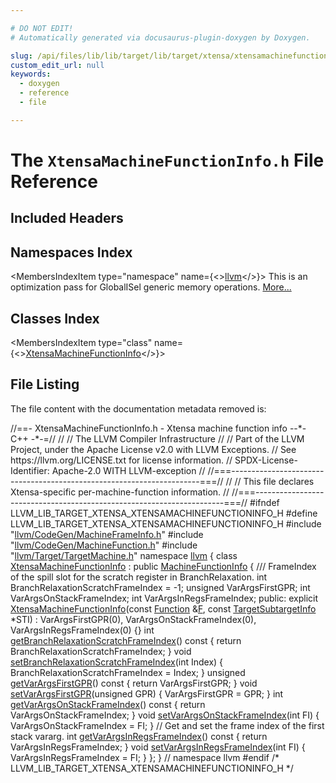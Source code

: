 ```yaml
---

# DO NOT EDIT!
# Automatically generated via docusaurus-plugin-doxygen by Doxygen.

slug: /api/files/lib/lib/target/lib/target/xtensa/xtensamachinefunctioninfo-h
custom_edit_url: null
keywords:
  - doxygen
  - reference
  - file

---
```





# The `XtensaMachineFunctionInfo.h` File Reference

<DoxygenPage pluginConfig={pluginConfig}>



## Included Headers

<IncludesList>
<IncludesListItem
  filePath="llvm/CodeGen/MachineFrameInfo.h"
  permalink="/docs/api/files/include/include/llvm/include/llvm/codegen/machineframeinfo-h"
  isLocal="true" />
<IncludesListItem
  filePath="llvm/CodeGen/MachineFunction.h"
  permalink="/docs/api/files/include/include/llvm/include/llvm/codegen/machinefunction-h"
  isLocal="true" />
<IncludesListItem
  filePath="llvm/Target/TargetMachine.h"
  permalink="/docs/api/files/include/include/llvm/include/llvm/target/targetmachine-h"
  isLocal="true" />
</IncludesList>

## Namespaces Index

<MembersIndex>

<MembersIndexItem
  type="namespace"
  name={<><a href="/docs/api/namespaces/llvm">llvm</a></>}>
This is an optimization pass for GlobalISel generic memory operations. <a href="/docs/api/namespaces/llvm/#details">More...</a>
</MembersIndexItem>

</MembersIndex>

## Classes Index

<MembersIndex>

<MembersIndexItem
  type="class"
  name={<><a href="/docs/api/classes/llvm/xtensamachinefunctioninfo">XtensaMachineFunctionInfo</a></>}>
</MembersIndexItem>

</MembersIndex>


## File Listing

The file content with the documentation metadata removed is:

<ProgramListing>

<Link id="l00001" /><CodeLine lineNumber="1"><span class="doxyHighlightComment">//==- XtensaMachineFunctionInfo.h - Xtensa machine function info --&#42;- C++ -&#42;-=//</span></CodeLine>
<Link id="l00002" /><CodeLine lineNumber="2"><span class="doxyHighlightComment">//</span></CodeLine>
<Link id="l00003" /><CodeLine lineNumber="3"><span class="doxyHighlightComment">//                     The LLVM Compiler Infrastructure</span></CodeLine>
<Link id="l00004" /><CodeLine lineNumber="4"><span class="doxyHighlightComment">//</span></CodeLine>
<Link id="l00005" /><CodeLine lineNumber="5"><span class="doxyHighlightComment">// Part of the LLVM Project, under the Apache License v2.0 with LLVM Exceptions.</span></CodeLine>
<Link id="l00006" /><CodeLine lineNumber="6"><span class="doxyHighlightComment">// See https://llvm.org/LICENSE.txt for license information.</span></CodeLine>
<Link id="l00007" /><CodeLine lineNumber="7"><span class="doxyHighlightComment">// SPDX-License-Identifier: Apache-2.0 WITH LLVM-exception</span></CodeLine>
<Link id="l00008" /><CodeLine lineNumber="8"><span class="doxyHighlightComment">//</span></CodeLine>
<Link id="l00009" /><CodeLine lineNumber="9"><span class="doxyHighlightComment">//===----------------------------------------------------------------------===//</span></CodeLine>
<Link id="l00010" /><CodeLine lineNumber="10"><span class="doxyHighlightComment">//</span></CodeLine>
<Link id="l00011" /><CodeLine lineNumber="11"><span class="doxyHighlightComment">// This file declares Xtensa-specific per-machine-function information.</span></CodeLine>
<Link id="l00012" /><CodeLine lineNumber="12"><span class="doxyHighlightComment">//</span></CodeLine>
<Link id="l00013" /><CodeLine lineNumber="13"><span class="doxyHighlightComment">//===----------------------------------------------------------------------===//</span></CodeLine>
<Link id="l00014" /><CodeLine lineNumber="14"></CodeLine>
<Link id="l00015" /><CodeLine lineNumber="15"><span class="doxyHighlightPreprocessor">#ifndef LLVM&#95;LIB&#95;TARGET&#95;XTENSA&#95;XTENSAMACHINEFUNCTIONINFO&#95;H</span></CodeLine>
<Link id="l00016" /><CodeLine lineNumber="16"><span class="doxyHighlightPreprocessor">#define LLVM&#95;LIB&#95;TARGET&#95;XTENSA&#95;XTENSAMACHINEFUNCTIONINFO&#95;H</span></CodeLine>
<Link id="l00017" /><CodeLine lineNumber="17"></CodeLine>
<Link id="l00018" /><CodeLine lineNumber="18"><span class="doxyHighlightPreprocessor">#include &quot;<a href="/docs/api/files/include/include/llvm/include/llvm/codegen/machineframeinfo-h">llvm/CodeGen/MachineFrameInfo.h</a>&quot;</span></CodeLine>
<Link id="l00019" /><CodeLine lineNumber="19"><span class="doxyHighlightPreprocessor">#include &quot;<a href="/docs/api/files/include/include/llvm/include/llvm/codegen/machinefunction-h">llvm/CodeGen/MachineFunction.h</a>&quot;</span></CodeLine>
<Link id="l00020" /><CodeLine lineNumber="20"><span class="doxyHighlightPreprocessor">#include &quot;<a href="/docs/api/files/include/include/llvm/include/llvm/target/targetmachine-h">llvm/Target/TargetMachine.h</a>&quot;</span></CodeLine>
<Link id="l00021" /><CodeLine lineNumber="21"></CodeLine>
<Link id="l00022" /><CodeLine lineNumber="22"><span class="doxyHighlightKeyword">namespace </span><span class="doxyHighlight"><a href="/docs/api/namespaces/llvm">llvm</a> &#123;</span></CodeLine>
<Link id="l00023" /><CodeLine lineNumber="23"></CodeLine>
<Link id="l00024" /><CodeLine lineNumber="24" lineLink="/docs/api/classes/llvm/xtensamachinefunctioninfo"><span class="doxyHighlightKeyword">class </span><span class="doxyHighlight"><a href="/docs/api/classes/llvm/xtensamachinefunctioninfo/#a6d76a1e0657082c05ab866d6b3569f1b">XtensaMachineFunctionInfo</a> : </span><span class="doxyHighlightKeyword">public</span><span class="doxyHighlight"> <a href="/docs/api/structs/llvm/machinefunctioninfo">MachineFunctionInfo</a> &#123;</span></CodeLine>
<Link id="l00025" /><CodeLine lineNumber="25"><span class="doxyHighlightComment">  /// FrameIndex of the spill slot for the scratch register in BranchRelaxation.</span></CodeLine>
<Link id="l00026" /><CodeLine lineNumber="26"><span class="doxyHighlight">  </span><span class="doxyHighlightKeywordType">int</span><span class="doxyHighlight"> BranchRelaxationScratchFrameIndex = -1;</span></CodeLine>
<Link id="l00027" /><CodeLine lineNumber="27"><span class="doxyHighlight">  </span><span class="doxyHighlightKeywordType">unsigned</span><span class="doxyHighlight"> VarArgsFirstGPR;</span></CodeLine>
<Link id="l00028" /><CodeLine lineNumber="28"><span class="doxyHighlight">  </span><span class="doxyHighlightKeywordType">int</span><span class="doxyHighlight"> VarArgsOnStackFrameIndex;</span></CodeLine>
<Link id="l00029" /><CodeLine lineNumber="29"><span class="doxyHighlight">  </span><span class="doxyHighlightKeywordType">int</span><span class="doxyHighlight"> VarArgsInRegsFrameIndex;</span></CodeLine>
<Link id="l00030" /><CodeLine lineNumber="30"></CodeLine>
<Link id="l00031" /><CodeLine lineNumber="31"><span class="doxyHighlightKeyword">public</span><span class="doxyHighlight">:</span></CodeLine>
<Link id="l00032" /><CodeLine lineNumber="32" lineLink="/docs/api/classes/llvm/xtensamachinefunctioninfo/#a6d76a1e0657082c05ab866d6b3569f1b"><span class="doxyHighlight">  </span><span class="doxyHighlightKeyword">explicit</span><span class="doxyHighlight"> <a href="/docs/api/classes/llvm/xtensamachinefunctioninfo/#a6d76a1e0657082c05ab866d6b3569f1b">XtensaMachineFunctionInfo</a>(</span><span class="doxyHighlightKeyword">const</span><span class="doxyHighlight"> <a href="/docs/api/classes/llvm/function">Function</a> &amp;<a href="/docs/api/files/lib/lib/support/md5-cpp/#a96d73bbd7af15cb1fc38c3f4a3bd82e9">F</a>,</span></CodeLine>
<Link id="l00033" /><CodeLine lineNumber="33"><span class="doxyHighlight">                                     </span><span class="doxyHighlightKeyword">const</span><span class="doxyHighlight"> <a href="/docs/api/classes/llvm/targetsubtargetinfo">TargetSubtargetInfo</a> &#42;STI)</span></CodeLine>
<Link id="l00034" /><CodeLine lineNumber="34"><span class="doxyHighlight">      : VarArgsFirstGPR(0), VarArgsOnStackFrameIndex(0),</span></CodeLine>
<Link id="l00035" /><CodeLine lineNumber="35"><span class="doxyHighlight">        VarArgsInRegsFrameIndex(0) &#123;&#125;</span></CodeLine>
<Link id="l00036" /><CodeLine lineNumber="36"></CodeLine>
<Link id="l00037" /><CodeLine lineNumber="37" lineLink="/docs/api/classes/llvm/xtensamachinefunctioninfo/#a4c2c0f9261d7a56fe1df6acb0300d0de"><span class="doxyHighlight">  </span><span class="doxyHighlightKeywordType">int</span><span class="doxyHighlight"> <a href="/docs/api/classes/llvm/xtensamachinefunctioninfo/#a4c2c0f9261d7a56fe1df6acb0300d0de">getBranchRelaxationScratchFrameIndex</a>()</span><span class="doxyHighlightKeyword"> const </span><span class="doxyHighlight">&#123;</span></CodeLine>
<Link id="l00038" /><CodeLine lineNumber="38"><span class="doxyHighlight">    </span><span class="doxyHighlightKeywordFlow">return</span><span class="doxyHighlight"> BranchRelaxationScratchFrameIndex;</span></CodeLine>
<Link id="l00039" /><CodeLine lineNumber="39"><span class="doxyHighlight">  &#125;</span></CodeLine>
<Link id="l00040" /><CodeLine lineNumber="40" lineLink="/docs/api/classes/llvm/xtensamachinefunctioninfo/#a6cc380032b021e5678aa9f789a961b23"><span class="doxyHighlight">  </span><span class="doxyHighlightKeywordType">void</span><span class="doxyHighlight"> <a href="/docs/api/classes/llvm/xtensamachinefunctioninfo/#a6cc380032b021e5678aa9f789a961b23">setBranchRelaxationScratchFrameIndex</a>(</span><span class="doxyHighlightKeywordType">int</span><span class="doxyHighlight"> Index) &#123;</span></CodeLine>
<Link id="l00041" /><CodeLine lineNumber="41"><span class="doxyHighlight">    BranchRelaxationScratchFrameIndex = Index;</span></CodeLine>
<Link id="l00042" /><CodeLine lineNumber="42"><span class="doxyHighlight">  &#125;</span></CodeLine>
<Link id="l00043" /><CodeLine lineNumber="43"></CodeLine>
<Link id="l00044" /><CodeLine lineNumber="44" lineLink="/docs/api/classes/llvm/xtensamachinefunctioninfo/#ad0cee9cced4a903212fb907d51e0b43a"><span class="doxyHighlight">  </span><span class="doxyHighlightKeywordType">unsigned</span><span class="doxyHighlight"> <a href="/docs/api/classes/llvm/xtensamachinefunctioninfo/#ad0cee9cced4a903212fb907d51e0b43a">getVarArgsFirstGPR</a>()</span><span class="doxyHighlightKeyword"> const </span><span class="doxyHighlight">&#123; </span><span class="doxyHighlightKeywordFlow">return</span><span class="doxyHighlight"> VarArgsFirstGPR; &#125;</span></CodeLine>
<Link id="l00045" /><CodeLine lineNumber="45" lineLink="/docs/api/classes/llvm/xtensamachinefunctioninfo/#a21d4478094e58ffa2e9a79c3d00790ea"><span class="doxyHighlight">  </span><span class="doxyHighlightKeywordType">void</span><span class="doxyHighlight"> <a href="/docs/api/classes/llvm/xtensamachinefunctioninfo/#a21d4478094e58ffa2e9a79c3d00790ea">setVarArgsFirstGPR</a>(</span><span class="doxyHighlightKeywordType">unsigned</span><span class="doxyHighlight"> GPR) &#123; VarArgsFirstGPR = GPR; &#125;</span></CodeLine>
<Link id="l00046" /><CodeLine lineNumber="46"></CodeLine>
<Link id="l00047" /><CodeLine lineNumber="47" lineLink="/docs/api/classes/llvm/xtensamachinefunctioninfo/#a63426f9e9113412ab3448f2c522b43ab"><span class="doxyHighlight">  </span><span class="doxyHighlightKeywordType">int</span><span class="doxyHighlight"> <a href="/docs/api/classes/llvm/xtensamachinefunctioninfo/#a63426f9e9113412ab3448f2c522b43ab">getVarArgsOnStackFrameIndex</a>()</span><span class="doxyHighlightKeyword"> const </span><span class="doxyHighlight">&#123; </span><span class="doxyHighlightKeywordFlow">return</span><span class="doxyHighlight"> VarArgsOnStackFrameIndex; &#125;</span></CodeLine>
<Link id="l00048" /><CodeLine lineNumber="48" lineLink="/docs/api/classes/llvm/xtensamachinefunctioninfo/#add5fc4be5afe7ff8ed174ec0a4afcbc6"><span class="doxyHighlight">  </span><span class="doxyHighlightKeywordType">void</span><span class="doxyHighlight"> <a href="/docs/api/classes/llvm/xtensamachinefunctioninfo/#add5fc4be5afe7ff8ed174ec0a4afcbc6">setVarArgsOnStackFrameIndex</a>(</span><span class="doxyHighlightKeywordType">int</span><span class="doxyHighlight"> FI) &#123; VarArgsOnStackFrameIndex = FI; &#125;</span></CodeLine>
<Link id="l00049" /><CodeLine lineNumber="49"></CodeLine>
<Link id="l00050" /><CodeLine lineNumber="50"><span class="doxyHighlight">  </span><span class="doxyHighlightComment">// Get and set the frame index of the first stack vararg.</span></CodeLine>
<Link id="l00051" /><CodeLine lineNumber="51" lineLink="/docs/api/classes/llvm/xtensamachinefunctioninfo/#a2168b984ca25d0ab5778f19fc591cb8c"><span class="doxyHighlight">  </span><span class="doxyHighlightKeywordType">int</span><span class="doxyHighlight"> <a href="/docs/api/classes/llvm/xtensamachinefunctioninfo/#a2168b984ca25d0ab5778f19fc591cb8c">getVarArgsInRegsFrameIndex</a>()</span><span class="doxyHighlightKeyword"> const </span><span class="doxyHighlight">&#123; </span><span class="doxyHighlightKeywordFlow">return</span><span class="doxyHighlight"> VarArgsInRegsFrameIndex; &#125;</span></CodeLine>
<Link id="l00052" /><CodeLine lineNumber="52" lineLink="/docs/api/classes/llvm/xtensamachinefunctioninfo/#ad44f36e9594274e649b836f2a7669418"><span class="doxyHighlight">  </span><span class="doxyHighlightKeywordType">void</span><span class="doxyHighlight"> <a href="/docs/api/classes/llvm/xtensamachinefunctioninfo/#ad44f36e9594274e649b836f2a7669418">setVarArgsInRegsFrameIndex</a>(</span><span class="doxyHighlightKeywordType">int</span><span class="doxyHighlight"> FI) &#123; VarArgsInRegsFrameIndex = FI; &#125;</span></CodeLine>
<Link id="l00053" /><CodeLine lineNumber="53"><span class="doxyHighlight">&#125;;</span></CodeLine>
<Link id="l00054" /><CodeLine lineNumber="54"></CodeLine>
<Link id="l00055" /><CodeLine lineNumber="55"><span class="doxyHighlight">&#125; </span><span class="doxyHighlightComment">// namespace llvm</span></CodeLine>
<Link id="l00056" /><CodeLine lineNumber="56"></CodeLine>
<Link id="l00057" /><CodeLine lineNumber="57"><span class="doxyHighlightPreprocessor">#endif </span><span class="doxyHighlightComment">/&#42; LLVM&#95;LIB&#95;TARGET&#95;XTENSA&#95;XTENSAMACHINEFUNCTIONINFO&#95;H &#42;/</span></CodeLine>

</ProgramListing>


</DoxygenPage>
